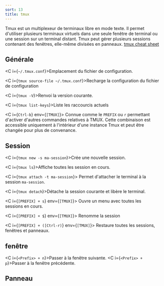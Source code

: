 ```yaml
---
sort: 13
title: tmux
---
```


Tmux est un multiplexeur de terminaux libre en mode texte. Il permet d'utiliser plusieurs terminaux virtuels dans une seule fenêtre de terminal ou une session sur un terminal distant. Tmux peut gérer plusieurs sessions contenant des fenêtres, elle-même divisées en panneaux. [tmux cheat sheet](https://tmuxcheatsheet.com/)

## Générale

<C i={`~/.tmux.conf`}>Emplacement du fichier de configuration.</C>

<C i={`tmux source-file ~/.tmux.conf`}>Recharge la configuration du fichier de configuration</C>

<C i={`tmux -V`}>Renvoi la version courante.</C>

<C i={`tmux list-keys`}>Liste les raccourcis actuels</C>

<C i={`Ctrl-b`} env={`[TMUX]`}>
  Connue comme le `PREFIX` ou `r` permettant d'activer d'autres commandes
  relatives à TMUX. Cette combinaison est accessible uniquement à l'intérieur
  d'une instance Tmux et peut être changée pour plus de convenance.
</C>


## Session

<C i={`tmux new -s ma-session`}>Crée une nouvelle session.</C>

<C i={`tmux ls`}>Affiche toutes les session en cours.</C>

<C i={`tmux attach -t ma-session`}>
  Permet d'attacher le terminal à la session `ma-session`.
</C>

<C i={`tmux detach`}>Détache la session courante et libère le terminal.</C>

<C i={`[PREFIX] + s`} env={`[TMUX]`}>
  Ouvre un menu avec toutes les sessions en cours.
</C>

<C i={`[PREFIX] + $`} env={`[TMUX]`}>
  Renomme la session
</C>

<C i={`[PREFIX] + ([Ctrl-r)`} env={`[TMUX]`}>
  Restaure toutes les sessions, fenêtres et panneaux.
</C>

## fenêtre


<C i={`<Prefix> + n`}>Passer à la fenêtre suivante.</C>
<C i={`<Prefix> + p`}>Passer à la fenêtre précédente.</C>


## Panneau
